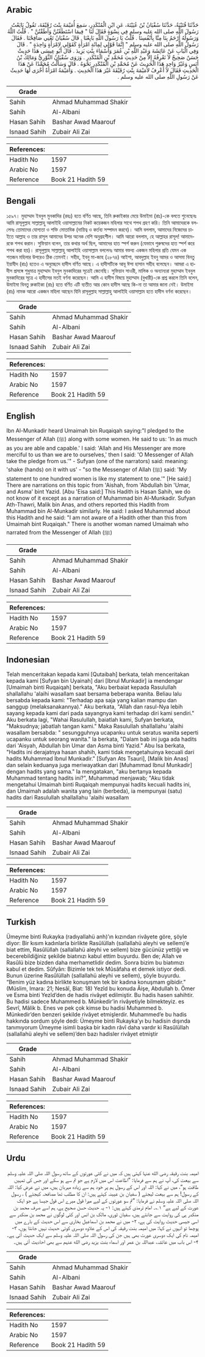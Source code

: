## Arabic


<div dir="rtl" lang="ar" style={{fontSize:'larger',backgroundColor:'#f8f9fa',padding:20}}>
حَدَّثَنَا قُتَيْبَةُ، حَدَّثَنَا سُفْيَانُ بْنُ عُيَيْنَةَ، عَنِ ابْنِ الْمُنْكَدِرِ، سَمِعَ أُمَيْمَةَ بِنْتَ رُقَيْقَةَ، تَقُولُ بَايَعْتُ رَسُولَ اللَّهِ صلى الله عليه وسلم فِي نِسْوَةٍ فَقَالَ لَنَا ‏"‏ فِيمَا اسْتَطَعْتُنَّ وَأَطَقْتُنَّ ‏"‏ ‏.‏ قُلْتُ اللَّهُ وَرَسُولُهُ أَرْحَمُ بِنَا مِنَّا بِأَنْفُسِنَا ‏.‏ قُلْتُ يَا رَسُولَ اللَّهِ بَايِعْنَا ‏.‏ قَالَ سُفْيَانُ تَعْنِي صَافِحْنَا ‏.‏ فَقَالَ رَسُولُ اللَّهِ صلى الله عليه وسلم ‏"‏ إِنَّمَا قَوْلِي لِمِائَةِ امْرَأَةٍ كَقَوْلِي لاِمْرَأَةٍ وَاحِدَةٍ ‏"‏ ‏.‏ قَالَ وَفِي الْبَابِ عَنْ عَائِشَةَ وَعَبْدِ اللَّهِ بْنِ عُمَرَ وَأَسْمَاءَ بِنْتِ يَزِيدَ ‏.‏ قَالَ أَبُو عِيسَى هَذَا حَدِيثٌ حَسَنٌ صَحِيحٌ لاَ نَعْرِفُهُ إِلاَّ مِنْ حَدِيثِ مُحَمَّدِ بْنِ الْمُنْكَدِرِ ‏.‏ وَرَوَى سُفْيَانُ الثَّوْرِيُّ وَمَالِكُ بْنُ أَنَسٍ وَغَيْرُ وَاحِدٍ هَذَا الْحَدِيثَ عَنْ مُحَمَّدِ بْنِ الْمُنْكَدِرِ نَحْوَهُ ‏.‏ قَالَ وَسَأَلْتُ مُحَمَّدًا عَنْ هَذَا الْحَدِيثِ فَقَالَ لاَ أَعْرِفُ لأُمَيْمَةَ بِنْتِ رُقَيْقَةَ غَيْرَ هَذَا الْحَدِيثِ ‏.‏ وَأُمَيْمَةُ امْرَأَةٌ أُخْرَى لَهَا حَدِيثٌ عَنْ رَسُولِ اللَّهِ صلى الله عليه وسلم ‏.‏
</div>
<div style={{backgroundColor:'#f8f9fa',padding:20, marginBottom: 10}}><table> <thead> <tr> <th>Grade</th> <th></th> </tr> </thead> <tbody> <tr><td>Sahih</td><td>Ahmad Muhammad Shakir</td></tr><tr><td>Sahih</td><td>Al-Albani</td></tr><tr><td>Hasan Sahih</td><td>Bashar Awad Maarouf</td></tr><tr><td>Isnaad Sahih</td><td>Zubair Ali Zai</td></tr></tbody></table><table> <thead> <tr> <th>References:</th> <th></th> </tr> </thead> <tbody><tr><td>Hadith No</td><td>1597</td></tr><tr><td>Arabic No</td><td>1597</td></tr><tr><td>Reference</td><td>Book 21 Hadith 59</td></tr></tbody></table></div>

## Bengali


<div dir="ltr" lang="bn" style={{fontSize:'larger',backgroundColor:'#f8f9fa',padding:20}}>
১৫৯৭। মুহাম্মাদ ইবনুল মুনকাদির (রহঃ) হতে বর্ণিত আছে, তিনি রুকাইকার মেয়ে উমাইমা (রাঃ)-কে বলতে শুনেছেনঃ আমি রাসূলুল্লাহ সাল্লাল্লাহু আলাইহি ওয়াসাল্লামের নিকট কয়েকজন মহিলার সাথে শপথ গ্রহণ করি। তিনি আমাদেরকে বললেনঃ তোমাদের যোগ্যতা ও শক্তি মোতাবিক (দায়িত্ব ও কর্তব্য সম্পাদন করবে)। আমি বললাম, আমাদের নিজেদের চাইতে আল্লাহ ও তার রাসূল আমাদের উপর অনেক বেশি অনুগ্রহশীল। আমি আরো বললাম, হে আল্লাহর রাসূল! আমাদেরকে শপথ করান। সুফিয়ান বলেন, তার কথার অর্থ ছিল, আমাদের হাত স্পর্শ করুন (যেভাবে পুরুষদের হাত স্পর্শ করে শপথ করা হয়)। রাসূলুল্লাহ সাল্লাল্লাহু আলাইহি ওয়াসাল্লাম বললেনঃ আমার বক্তব্য একজন মহিলার প্রতি যেমন এক শতজন মহিলার উপরেও ঠিক তেমনই। সহীহ, ইবনু মা-জাহ (২৮৭৪) আইশা, আবদুল্লাহ ইবনু আমর ও আসমা বিনতু ইয়াযীদ (রাঃ) হতেও এ অনুচ্ছেদে হাদীস বর্ণিত আছে। এ হাদীসটিকে আবূ ঈসা হাসান সহীহ বলেছেন। আমরা এ হাদীস প্রসঙ্গে শুধুমাত্র মুহাম্মাদ ইবনুল মুনকাদিরের সূত্রেই জেনেছি। সুফিয়ান সাওরী, মালিক ও অন্যান্যরা মুহাম্মাদ ইবনুল মুনকাদিরের সূত্রে এ হাদীসের মতই বর্ণনা করেছেন। আমি এ হাদীস বিষয়ে মুহাম্মাদ (বুখারী)-কে প্রশ্ন করলে তিনি বলেন, উমাইমা বিনতু রুকাইকা (রাঃ) হতে বর্ণিত এটি ব্যতীত আর কোন হাদীস আছে কি-না তা আমার জানা নেই। উমাইমা (রাঃ) নামক আরো একজন মহিলা আছেন যিনি রাসূলুল্লাহ সাল্লাল্লাহু আলাইহি ওয়াসাল্লাম হতে হাদীস বর্ণনা করেছেন।
</div>
<div style={{backgroundColor:'#f8f9fa',padding:20, marginBottom: 10}}><table> <thead> <tr> <th>Grade</th> <th></th> </tr> </thead> <tbody> <tr><td>Sahih</td><td>Ahmad Muhammad Shakir</td></tr><tr><td>Sahih</td><td>Al-Albani</td></tr><tr><td>Hasan Sahih</td><td>Bashar Awad Maarouf</td></tr><tr><td>Isnaad Sahih</td><td>Zubair Ali Zai</td></tr></tbody></table><table> <thead> <tr> <th>References:</th> <th></th> </tr> </thead> <tbody><tr><td>Hadith No</td><td>1597</td></tr><tr><td>Arabic No</td><td>1597</td></tr><tr><td>Reference</td><td>Book 21 Hadith 59</td></tr></tbody></table></div>

## English


<div dir="ltr" lang="en" style={{fontSize:'larger',backgroundColor:'#f8f9fa',padding:20}}>
Ibn Al-Munkadir heard Umaimah bin Ruqaiqah saying:"I pledged to the Messenger of Allah (ﷺ) along with some women. He said to us: 'In as much as you are able and capable.' I said: 'Allah and His Messenger are more merciful to us than we are to ourselves,' then I said: 'O Messenger of Allah take the pledge from us.'" - Sufyan (one of the narrators) said: meaning: 'shake (hands) on it with us' - "so the Messenger of Allah (ﷺ) said: 'My statement to one hundred women is like my statement to one.'" [He said:] There are narrations on this topic from 'Aishah, from 'Abdullah bin 'Umar, and Asma' bint Yazid. [Abu 'Eisa said:] This Hadith is Hasan Sahih, we do not know of it except as a narration of Muhammad bin Al-Munkadir. Sufyan Ath-Thawri, Malik bin Anas, and others reported this Hadith from Muhammad bin Al-Munkadir similarly. He said: I asked Muhammad about this Hadith and he said: "I am not aware of a Hadith other than this from Umaimah bint Ruqaiqah." There is another woman named Umaimah who narrated from the Messenger of Allah (ﷺ)
</div>
<div style={{backgroundColor:'#f8f9fa',padding:20, marginBottom: 10}}><table> <thead> <tr> <th>Grade</th> <th></th> </tr> </thead> <tbody> <tr><td>Sahih</td><td>Ahmad Muhammad Shakir</td></tr><tr><td>Sahih</td><td>Al-Albani</td></tr><tr><td>Hasan Sahih</td><td>Bashar Awad Maarouf</td></tr><tr><td>Isnaad Sahih</td><td>Zubair Ali Zai</td></tr></tbody></table><table> <thead> <tr> <th>References:</th> <th></th> </tr> </thead> <tbody><tr><td>Hadith No</td><td>1597</td></tr><tr><td>Arabic No</td><td>1597</td></tr><tr><td>Reference</td><td>Book 21 Hadith 59</td></tr></tbody></table></div>

## Indonesian


<div dir="ltr" lang="id" style={{fontSize:'larger',backgroundColor:'#f8f9fa',padding:20}}>
Telah menceritakan kepada kami [Qutaibah] berkata, telah menceritakan kepada kami [Sufyan bin Uyainah] dari [Ibnul Munkadir] ia mendengar [Umaimah binti Ruqaiqah] berkata, "Aku berbaiat kepada Rasulullah shallallahu 'alaihi wasallam saat bersama beberapa wanita. Beliau lalu bersabda kepada kami: "Terhadap apa saja yang kalian mampu dan sanggup (melaksanakannya)." Aku berkata, "Allah dan rasul-Nya lebih sayang kepada kami dari pada sayangnya kami terhadap diri kami sendiri." Aku berkata lagi, "Wahai Rasulullah, baiatlah kami, Sufyan berkata, "Maksudnya; jabatlah tangan kami." Maka Rasulullah shallallahu 'alaihi wasallam bersabda: " sesungguhnya ucapanku untuk seratus wanita seperti ucapanku untuk seorang wanita." Ia berkata, "Dalam bab ini juga ada hadits dari 'Aisyah, Abdullah bin Umar dan Asma binti Yazid." Abu Isa berkata, "Hadits ini derajatnya hasan shahih, kami tidak mengetahuinya kecuali dari hadits Muhammad Ibnul Munkadir." [Sufyan Ats Tsauri], [Malik bin Anas] dan selain keduanya juga meriwayatkan dari [Muhammad Ibnul Munkadir] dengan hadits yang sama." Ia mengatakan, "aku bertanya kepada Muhammad tentang hadits ini?", Muhammad menjawab; "Aku tidak mengetahui Umaimah binti Ruqaiqah mempunyai hadits kecuali hadits ini, dan Umaimah adalah wanita yang lain (berbeda), ia mempunyai (satu) hadits dari Rasulullah shallallahu 'alaihi wasallam
</div>
<div style={{backgroundColor:'#f8f9fa',padding:20, marginBottom: 10}}><table> <thead> <tr> <th>Grade</th> <th></th> </tr> </thead> <tbody> <tr><td>Sahih</td><td>Ahmad Muhammad Shakir</td></tr><tr><td>Sahih</td><td>Al-Albani</td></tr><tr><td>Hasan Sahih</td><td>Bashar Awad Maarouf</td></tr><tr><td>Isnaad Sahih</td><td>Zubair Ali Zai</td></tr></tbody></table><table> <thead> <tr> <th>References:</th> <th></th> </tr> </thead> <tbody><tr><td>Hadith No</td><td>1597</td></tr><tr><td>Arabic No</td><td>1597</td></tr><tr><td>Reference</td><td>Book 21 Hadith 59</td></tr></tbody></table></div>

## Turkish


<div dir="ltr" lang="tr" style={{fontSize:'larger',backgroundColor:'#f8f9fa',padding:20}}>
Ümeyme binti Rukayka (radıyallahü anh)’ın kızından rivâyete göre, şöyle diyor: Bir kısım kadınlarla birlikte Rasûlüllah (sallallahü aleyhi ve sellem)’e biat ettim, Rasûlüllah (sallallahü aleyhi ve sellem) bize gücünüz yettiği ve becerebildiğiniz şekilde biatınızı kabul ettim buyurdu. Ben de; Allah ve Rasûlü bize bizden daha merhametlidir dedim. Sonra bizim bu biatımızı kabul et dedim. Sûfyân: Bizimle tek tek Mûsâfaha et demek istiyor dedi. Bunun üzerine Rasûlüllah (sallallahü aleyhi ve sellem), şöyle buyurdu. “Benim yüz kadına birlikte konuşmam tek bir kadına konuşmam gibidir.” (Müslim, Imara: 21; Nesâî, Biat: 18) Yezîd bu konuda Âişe, Abdullah b. Ömer ve Esma binti Yezîd’den de hadis rivâyet edilmiştir. Bu hadis hasen sahihtir. Bu hadisi sadece Muhammed b. Münkedir’in rivâyetiyle bilmekteyiz. es Sevrî, Mâlik b. Enes ve pek çok kimse bu hadisi Muhammed b. Münkedir’den benzeri şekilde rivâyet etmişlerdir. Muhammed’e bu hadis hakkında sordum şöyle dedi: Ümeyme binti Rukayka’yı bu hadisin dışında tanımıyorum Ümeyme isimli başka bir kadın râvî daha vardır ki Rasûlüllah (sallallahü aleyhi ve sellem)’den bazı hadisler rivâyet etmiştir
</div>
<div style={{backgroundColor:'#f8f9fa',padding:20, marginBottom: 10}}><table> <thead> <tr> <th>Grade</th> <th></th> </tr> </thead> <tbody> <tr><td>Sahih</td><td>Ahmad Muhammad Shakir</td></tr><tr><td>Sahih</td><td>Al-Albani</td></tr><tr><td>Hasan Sahih</td><td>Bashar Awad Maarouf</td></tr><tr><td>Isnaad Sahih</td><td>Zubair Ali Zai</td></tr></tbody></table><table> <thead> <tr> <th>References:</th> <th></th> </tr> </thead> <tbody><tr><td>Hadith No</td><td>1597</td></tr><tr><td>Arabic No</td><td>1597</td></tr><tr><td>Reference</td><td>Book 21 Hadith 59</td></tr></tbody></table></div>

## Urdu


<div dir="rtl" lang="ur" style={{fontSize:'larger',backgroundColor:'#f8f9fa',padding:20}}>
امیمہ بنت رقیقہ رضی الله عنہا کہتی ہیں کہ میں نے کئی عورتوں کے ساتھ رسول اللہ صلی اللہ علیہ وسلم سے بیعت کی، آپ نے ہم سے فرمایا: ”اطاعت اس میں لازم ہے جو تم سے ہو سکے اور جس کی تمہیں طاقت ہو“، میں نے کہا: اللہ اور اس کے رسول ہم پر خود ہم سے زیادہ مہربان ہیں، میں نے عرض کیا: اللہ کے رسول! ہم سے بیعت لیجئے ( سفیان بن عیینہ کہتے ہیں: ان کا مطلب تھا مصافحہ کیجئے ) ، رسول اللہ صلی اللہ علیہ وسلم نے فرمایا: ”تم سو عورتوں کے لیے میرا قول میرے اس قول جیسا ہے جو ایک عورت کے لیے ہے“ ۱؎۔ امام ترمذی کہتے ہیں: ۱- یہ حدیث حسن صحیح ہے، ہم اسے صرف محمد بن منکدر ہی کی روایت سے جانتے ہیں، سفیان ثوری، مالک بن انس اور کئی لوگوں نے محمد بن منکدر سے اسی جیسی حدیث روایت کی ہے، ۲- میں نے محمد بن اسماعیل بخاری سے اس حدیث کے بارے میں پوچھا تو انہوں نے کہا: میں امیمہ بنت رقیقہ کی اس کے علاوہ دوسری کوئی حدیث نہیں جانتا ہوں، ۳- امیمہ نام کی ایک دوسری عورت بھی ہیں جن کی رسول اللہ صلی اللہ علیہ وسلم سے ایک حدیث آئی ہے۔ ۴- اس باب میں عائشہ، عبداللہ بن عمر اور اسماء بنت یزید رضی الله عنہم سے بھی احادیث آئی ہیں۔
</div>
<div style={{backgroundColor:'#f8f9fa',padding:20, marginBottom: 10}}><table> <thead> <tr> <th>Grade</th> <th></th> </tr> </thead> <tbody> <tr><td>Sahih</td><td>Ahmad Muhammad Shakir</td></tr><tr><td>Sahih</td><td>Al-Albani</td></tr><tr><td>Hasan Sahih</td><td>Bashar Awad Maarouf</td></tr><tr><td>Isnaad Sahih</td><td>Zubair Ali Zai</td></tr></tbody></table><table> <thead> <tr> <th>References:</th> <th></th> </tr> </thead> <tbody><tr><td>Hadith No</td><td>1597</td></tr><tr><td>Arabic No</td><td>1597</td></tr><tr><td>Reference</td><td>Book 21 Hadith 59</td></tr></tbody></table></div>